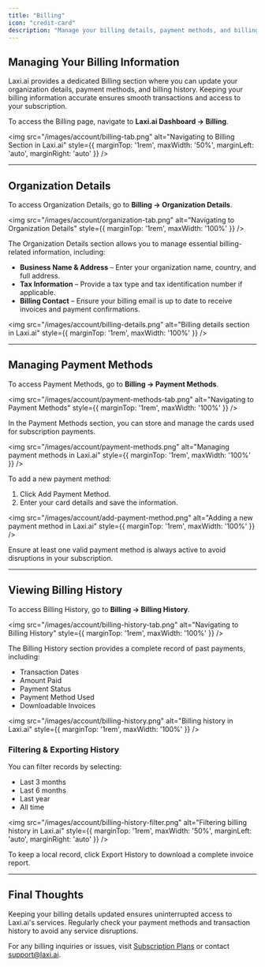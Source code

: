 ```yaml
---
title: "Billing"
icon: "credit-card"
description: "Manage your billing details, payment methods, and billing history in Laxi.ai."
---
```


## Managing Your Billing Information  

Laxi.ai provides a dedicated Billing section where you can update your organization details, payment methods, and billing history. Keeping your billing information accurate ensures smooth transactions and access to your subscription.  

To access the Billing page, navigate to **Laxi.ai Dashboard → Billing**.  

<img src="/images/account/billing-tab.png" alt="Navigating to Billing Section in Laxi.ai" style={{ marginTop: '1rem', maxWidth: '50%', marginLeft: 'auto', marginRight: 'auto' }} />  

---

## Organization Details  

To access Organization Details, go to **Billing → Organization Details**.  

<img src="/images/account/organization-tab.png" alt="Navigating to Organization Details" style={{ marginTop: '1rem', maxWidth: '100%' }} />  

The Organization Details section allows you to manage essential billing-related information, including:  

- **Business Name & Address** – Enter your organization name, country, and full address.  
- **Tax Information** – Provide a tax type and tax identification number if applicable.  
- **Billing Contact** – Ensure your billing email is up to date to receive invoices and payment confirmations.  

<img src="/images/account/billing-details.png" alt="Billing details section in Laxi.ai" style={{ marginTop: '1rem', maxWidth: '100%' }} />  

---

## Managing Payment Methods  

To access Payment Methods, go to **Billing → Payment Methods**.  

<img src="/images/account/payment-methods-tab.png" alt="Navigating to Payment Methods" style={{ marginTop: '1rem', maxWidth: '100%' }} />  

In the Payment Methods section, you can store and manage the cards used for subscription payments.  

<img src="/images/account/payment-methods.png" alt="Managing payment methods in Laxi.ai" style={{ marginTop: '1rem', maxWidth: '100%' }} />  

To add a new payment method:  

1. Click Add Payment Method.  
2. Enter your card details and save the information.  

<img src="/images/account/add-payment-method.png" alt="Adding a new payment method in Laxi.ai" style={{ marginTop: '1rem', maxWidth: '100%' }} />  

<Tip>
Ensure at least one valid payment method is always active to avoid disruptions in your subscription.
</Tip>

---

## Viewing Billing History  

To access Billing History, go to **Billing → Billing History**.  

<img src="/images/account/billing-history-tab.png" alt="Navigating to Billing History" style={{ marginTop: '1rem', maxWidth: '100%' }} />  

The Billing History section provides a complete record of past payments, including:  

- Transaction Dates  
- Amount Paid  
- Payment Status  
- Payment Method Used  
- Downloadable Invoices  

<img src="/images/account/billing-history.png" alt="Billing history in Laxi.ai" style={{ marginTop: '1rem', maxWidth: '100%' }} />  

### Filtering & Exporting History  

You can filter records by selecting:  

- Last 3 months  
- Last 6 months  
- Last year  
- All time  

<img src="/images/account/billing-history-filter.png" alt="Filtering billing history in Laxi.ai" style={{ marginTop: '1rem', maxWidth: '50%', marginLeft: 'auto', marginRight: 'auto' }} />  

To keep a local record, click Export History to download a complete invoice report.  

---

## Final Thoughts  

Keeping your billing details updated ensures uninterrupted access to Laxi.ai's services. Regularly check your payment methods and transaction history to avoid any service disruptions.  

For any billing inquiries or issues, visit [Subscription Plans](/account/subscriptions) or contact [support@laxi.ai](mailto:support@laxi.ai).  
